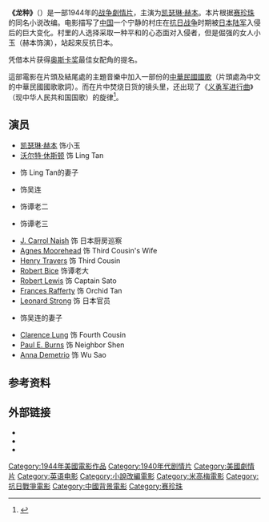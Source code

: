 {{noteTA
|1=zh-hans:凯瑟琳·赫本;zh-hk:嘉芙蓮·協賓;zh-tw:凱瑟琳·赫本;
|2=zh-hans:赫本;zh-hk:協賓;zh-tw:赫本;
|3=zh-hk:美高梅; zh-tw:米高梅; zh-cn:米高梅;
}}
{{Infobox Film
| name           = 龙种<br>Dragon Seed
| image          = Dragon-seed-1944.jpg
| image_size     =
| caption        = 海报
| director       = Harold S. Bucquet<br/>{{link-en|杰克·康威|Jack Conway (film-maker)}}
| producer       = Pandro S. Berman
| writer         = {{link-en|玛格丽特·罗伯茨|Marguerite Roberts}}<br/>{{link-en|简·默芬|Jane Murfin}}
| based on       = {{based on|龙种|[[赛珍珠|赛珍珠]]}}
| starring       = [[凯瑟琳·赫本|凯瑟琳·赫本]]<br/>{{link-en|艾琳·麦克马洪|Aline MacMahon}}
| music          = Herbert Stothart
| cinematography = Sidney Wagner
| editing        = Harold F. Kress
| distributor    = [[米高梅公司|米高梅公司]]<br/>{{link-en|洛伊斯影城娱乐|Loews Cineplex Entertainment}}
| released       = {{Film date|1944|7|20}}
| runtime        = 147分钟
| country        = {{USA}}
| language       = 英语
| budget         = 
}}
'''《龙种》'''（{{lang-en|'''''Dragon Seed'''''}}）是一部1944年的[[戰爭片|战争]][[劇情片|劇情片]]，主演为[[凯瑟琳·赫本|凯瑟琳·赫本]]。本片根据[[赛珍珠|赛珍珠]]的同名小说改编。电影描写了[[中国|中国]]一个宁静的村庄在[[抗日战争|抗日战争]]时期被[[日本陆军|日本陆军]]入侵后的巨大变化。村里的人选择采取一种平和的心态面对入侵者，但是倔强的女人小玉（赫本饰演），站起来反抗日本。 

{{link-en|艾琳·麦克马洪|Aline MacMahon}}凭借本片获得[[奥斯卡奖|奥斯卡奖]]最佳女配角的提名。

這部電影在片頭及結尾處的主題音樂中加入一部份的[[中華民國國歌|中華民國國歌]]（片頭處為中文的中華民國國歌歌詞）。而在片中焚烧日货的镜头里，还出现了《[[义勇军进行曲|义勇军进行曲]]》（现中华人民共和国国歌）的旋律<ref>{{cite web|url=http://news.cnhubei.com/xw/yl/201305/t2582996.shtml|title=英文版《义勇军进行曲》 好莱坞抗战神片《龙种》看点多|publisher=武汉晚报|date=2013-05-27|accessdate=2015-10-15|archive-url=https://web.archive.org/web/20160916225450/http://news.cnhubei.com/xw/yl/201305/t2582996.shtml|archive-date=2016-09-16|dead-url=yes}}</ref>。

==演员==

* [[凯瑟琳·赫本|凯瑟琳·赫本]] 饰小玉
* [[沃尔特·休斯顿|沃尔特·休斯顿]] 饰 Ling Tan
* {{link-en|艾琳·麦克马洪|Aline MacMahon}} 饰 Ling Tan的妻子
* {{link-en|阿基姆·坦米罗夫|Akim Tamiroff}} 饰吴连
* {{link-en|杜亨·贝|Turhan Bey}} 饰谭老二
* {{link-en|赫德·哈特菲尔德|Hurd Hatfield}} 饰谭老三
* [[J._Carrol_Naish|J. Carrol Naish]] 饰 日本厨房巡察
* [[Agnes_Moorehead|Agnes Moorehead]] 饰 Third Cousin's Wife
* [[Henry_Travers|Henry Travers]] 饰 Third Cousin
* [[Robert_Bice|Robert Bice]] 饰谭老大
* [[Robert_Lewis_(actor)|Robert Lewis]] 饰 Captain Sato
* [[Frances_Rafferty|Frances Rafferty]] 饰 Orchid Tan
* [[Leonard_Strong_(actor)|Leonard Strong]] 饰 日本官员
* {{link-en|杰奎琳·德威特|Jacqueline deWit}} 饰吴连的妻子
* [[Clarence_Lung|Clarence Lung]] 饰 Fourth Cousin
* [[Paul_E._Burns|Paul E. Burns]] 饰 Neighbor Shen
* [[Anna_Demetrio|Anna Demetrio]] 饰 Wu Sao

==参考资料==
{{Reflist}}
==外部链接==
*{{IMDb title}}
*{{tcmdb title}}
*{{Amg movie}}

[[Category:1944年美國電影作品|Category:1944年美國電影作品]]
[[Category:1940年代剧情片|Category:1940年代剧情片]]
[[Category:美國劇情片|Category:美國劇情片]]
[[Category:英语电影|Category:英语电影]]
[[Category:小說改編電影|Category:小說改編電影]]
[[Category:米高梅電影|Category:米高梅電影]]
[[Category:抗日戰爭電影|Category:抗日戰爭電影]]
[[Category:中國背景電影|Category:中國背景電影]]
[[Category:赛珍珠|Category:赛珍珠]]